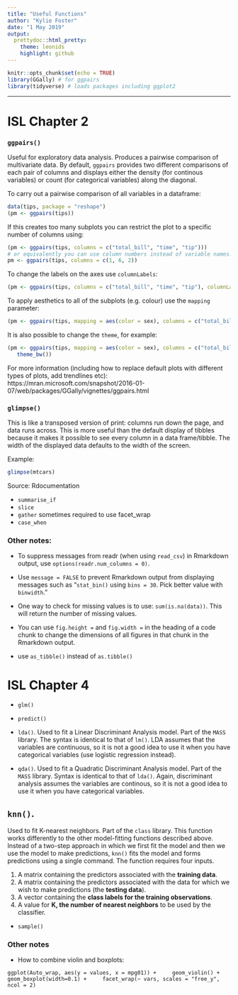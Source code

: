 ```yaml
---
title: "Useful Functions"
author: "Kylie Foster"
date: "1 May 2019"
output: 
  prettydoc::html_pretty:
    theme: leonids
    highlight: github
---
```


```r
knitr::opts_chunk$set(echo = TRUE)
library(GGally) # for ggpairs
library(tidyverse) # loads packages including ggplot2
```

---

# ISL Chapter 2

### `ggpairs()`

Useful for exploratory data analysis. Produces a pairwise comparison of multivariate data. By default, `ggpairs` provides two different comparisons of each pair of columns and displays either the density (for continous variables) or count (for categorical variables) along the diagonal.

To carry out a pairwise comparison of all variables in a dataframe:

```r
data(tips, package = "reshape")
(pm <- ggpairs(tips))
```

If this creates too many subplots you can restrict the plot to a specific number of columns using:

```r

(pm <- ggpairs(tips, columns = c("total_bill", "time", "tip")))
# or equivalently you can use column numbers instead of variable names:
pm <- ggpairs(tips, columns = c(1, 6, 2))
```

To change the labels on the axes use `columnLabels`:

```r
(pm <- ggpairs(tips, columns = c("total_bill", "time", "tip"), columnLabels = c("Total Bill", "Time of Day", "Tip")))

```

To apply aesthetics to all of the subplots (e.g. colour) use the `mapping` parameter:

```r
(pm <- ggpairs(tips, mapping = aes(color = sex), columns = c("total_bill", "time", "tip")))
```

It is also possible to change the `theme`, for example:

```r
(pm <- ggpairs(tips, mapping = aes(color = sex), columns = c("total_bill", "time", "tip")) +
   theme_bw())
```

For more information (including how to replace default plots with different types of plots, add trendlines etc):
https://mran.microsoft.com/snapshot/2016-01-07/web/packages/GGally/vignettes/ggpairs.html

### `glimpse()`

This is like a transposed version of print: columns run down the page, and data runs across. This is more useful than the default display of tibbles because it makes it possible to see every column in a data frame/tibble. The width of the displayed data defaults to the width of the screen.

Example:

```r
glimpse(mtcars)
```

Source: Rdocumentation

- `summarise_if`
- `slice`
- `gather` sometimes required to use facet_wrap
- `case_when`

### Other notes:

- To suppress messages from readr (when using `read_csv`) in Rmarkdown output, use `options(readr.num_columns = 0)`.

- Use `message = FALSE` to prevent Rmarkdown output from displaying messages such as "`stat_bin()` using `bins = 30`. Pick better value with `binwidth`."

- One way to check for missing values is to use: `sum(is.na(data))`. This will return the number of missing values.

- You can use `fig.height =` and `fig.width =` in the heading of a code chunk to change the dimensions of all figures in that chunk in the Rmarkdown output.

- use `as_tibble()` instead of `as.tibble()`

# ISL Chapter 4

- `glm()`

- `predict()`

- `lda()`. Used to fit a Linear Discriminant Analysis model. Part of the `MASS` library. The syntax is identical to that of `lm()`. LDA assumes that the variables are continuous, so it is not a good idea to use it when you have categorical variables (use logistic regression instead).

- `qda()`. Used to fit a Quadratic Discriminant Analysis model. Part of the `MASS` library. Syntax is identical to that of `lda()`. Again, discriminant analysis assumes the variables are continous, so it is not a good idea to use it when you have categorical variables.

## `knn()`. 
Used to fit K-nearest neighbors. Part of the `class` library. This function works differently to the other model-fitting
functions described above. Instead of a two-step
approach in which we first fit the model and then we use the model to make
predictions, `knn()` fits the model and forms predictions using a single command. The function requires four inputs.

1. A matrix containing the predictors associated with the **training data**.
2. A matrix containing the predictors associated with the data for which
we wish to make predictions (the **testing data**).
3. A vector containing the **class labels for the training observations**.
4. A value for **K, the number of nearest neighbors** to be used by the
classifier.

- `sample()`

### Other notes

- How to combine violin and boxplots:

`ggplot(Auto_wrap, aes(y = values, x = mpg01)) +
    geom_violin() +
    geom_boxplot(width=0.1) +
    facet_wrap(~ vars, scales = "free_y", ncol = 2)`